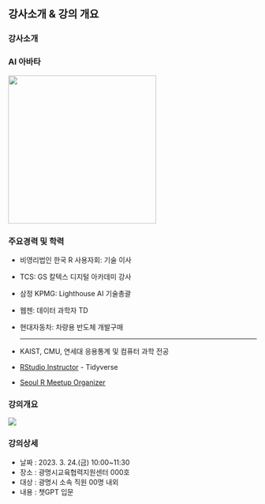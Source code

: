 ## 강사소개 & 강의 개요

::: panel-tabset
### 강사소개

::: {layout-ncol="2"}
### AI 아바타

![](../../img/profile.png){.absolute top="0" right="0" width="300"}

### 주요경력 및 학력

-   비영리법인 한국 R 사용자회: 기술 이사

-   TCS: GS 칼텍스 디지털 아카데미 강사

-   삼정 KPMG: Lighthouse AI 기술총괄

-   웹젠: 데이터 과학자 TD

-   현대자동차: 차량용 반도체 개발구매 <br>

    <hr>

-   KAIST, CMU, 연세대 응용통계 및 컴퓨터 과학 전공

-   [RStudio Instructor](https://education.rstudio.com/trainers/people/lee+kwangchun/) - Tidyverse

-   [Seoul R Meetup Organizer](https://r2bit.com/seoul-r/)
:::

### 강의개요

::: {layout-ncol="2"}

![](../../img/kwangmyung_logo.jfif)

### 강의상세

- 날짜 : 2023. 3. 24.(금) 10:00~11:30
- 장소 : 광명시교육협력지원센터 000호
- 대상 : 광명시 소속 직원 00명 내외
- 내용 : 챗GPT 입문

:::
:::
